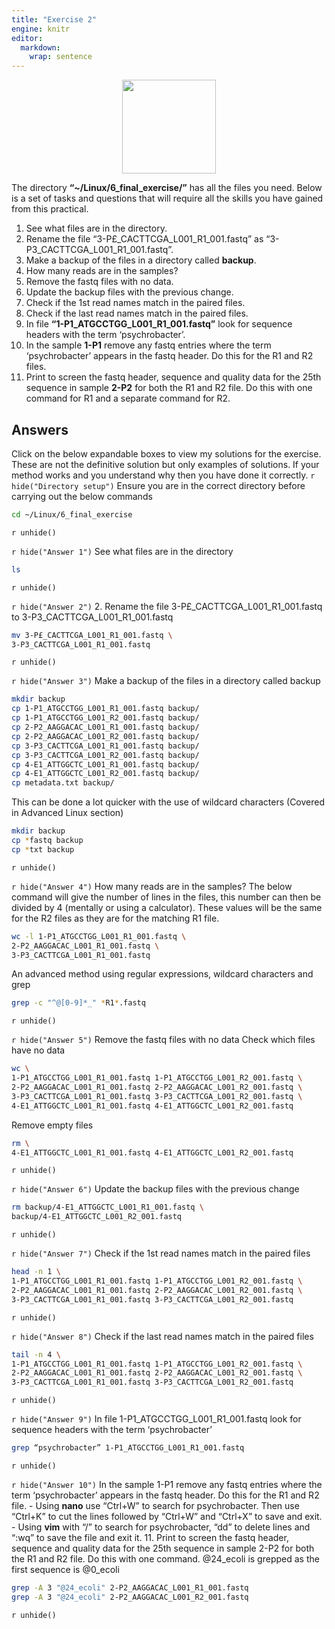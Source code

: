 ```yaml
---
title: "Exercise 2"
engine: knitr
editor: 
  markdown: 
    wrap: sentence
---
```


<center>
![](figures/exercise_2.png){style="width:150px"}
</center>

The directory __"~/Linux/6_final_exercise/"__ has all the files you need. Below is a set of tasks and questions that will require all the skills you have gained from this practical.

1. See what files are in the directory.  
2. Rename the file "3-P£_CACTTCGA_L001_R1_001.fastq" as "3-P3_CACTTCGA_L001_R1_001.fastq".  
3. Make a backup of the files in a directory called __backup__.  
4. How many reads are in the samples?  
5. Remove the fastq files with no data.
6. Update the backup files with the previous change.  
7. Check if the 1st read names match in the paired files.  
8. Check if the last read names match in the paired files.  
9. In file __"1-P1_ATGCCTGG_L001_R1_001.fastq"__ look for sequence headers with the term ‘psychrobacter'.  
10. In the sample __1-P1__ remove any fastq entries where the term ‘psychrobacter’ appears in the fastq header. Do this for the R1 and R2 files.  
11. Print to screen the fastq header, sequence and quality data for the 25th sequence in sample __2-P2__ for both the R1 and R2 file. Do this with one command for R1 and a separate command for R2.

## Answers

Click on the below expandable boxes to view my solutions for the exercise.
These are not the definitive solution but only examples of solutions. If your method works and you understand why then you have done it correctly.
`r hide("Directory setup")`
Ensure you are in the correct directory before carrying out the below commands

```bash
cd ~/Linux/6_final_exercise
```
`r unhide()`

`r hide("Answer 1")`
See what files are in the directory

```bash
ls
```
`r unhide()`

`r hide("Answer 2")`
2.  Rename the file 3-P£\_CACTTCGA_L001_R1_001.fastq to 3-P3_CACTTCGA_L001_R1_001.fastq

```bash
mv 3-P£_CACTTCGA_L001_R1_001.fastq \
3-P3_CACTTCGA_L001_R1_001.fastq
```
`r unhide()`

`r hide("Answer 3")`
Make a backup of the files in a directory called backup

```bash
mkdir backup
cp 1-P1_ATGCCTGG_L001_R1_001.fastq backup/
cp 1-P1_ATGCCTGG_L001_R2_001.fastq backup/
cp 2-P2_AAGGACAC_L001_R1_001.fastq backup/
cp 2-P2_AAGGACAC_L001_R2_001.fastq backup/
cp 3-P3_CACTTCGA_L001_R1_001.fastq backup/
cp 3-P3_CACTTCGA_L001_R2_001.fastq backup/
cp 4-E1_ATTGGCTC_L001_R1_001.fastq backup/
cp 4-E1_ATTGGCTC_L001_R2_001.fastq backup/
cp metadata.txt backup/
```

This can be done a lot quicker with the use of wildcard characters (Covered in Advanced Linux section)

```bash
mkdir backup
cp *fastq backup
cp *txt backup
```
`r unhide()`

`r hide("Answer 4")`
How many reads are in the samples? The below command will give the number of lines in the files, this number can then be divided by 4 (mentally or using a calculator). These values will be the same for the R2 files as they are for the matching R1 file.

```bash
wc -l 1-P1_ATGCCTGG_L001_R1_001.fastq \
2-P2_AAGGACAC_L001_R1_001.fastq \
3-P3_CACTTCGA_L001_R1_001.fastq
```

An advanced method using regular expressions, wildcard characters and grep

```bash
grep -c "^@[0-9]*_" *R1*.fastq
```
`r unhide()`

`r hide("Answer 5")`
Remove the fastq files with no data Check which files have no data

```bash
wc \
1-P1_ATGCCTGG_L001_R1_001.fastq 1-P1_ATGCCTGG_L001_R2_001.fastq \
2-P2_AAGGACAC_L001_R1_001.fastq 2-P2_AAGGACAC_L001_R2_001.fastq \
3-P3_CACTTCGA_L001_R1_001.fastq 3-P3_CACTTCGA_L001_R2_001.fastq \
4-E1_ATTGGCTC_L001_R1_001.fastq 4-E1_ATTGGCTC_L001_R2_001.fastq 
```

Remove empty files

```bash
rm \
4-E1_ATTGGCTC_L001_R1_001.fastq 4-E1_ATTGGCTC_L001_R2_001.fastq
```
`r unhide()`

`r hide("Answer 6")`
Update the backup files with the previous change

```bash
rm backup/4-E1_ATTGGCTC_L001_R1_001.fastq \
backup/4-E1_ATTGGCTC_L001_R2_001.fastq 
```
`r unhide()`

`r hide("Answer 7")`
Check if the 1st read names match in the paired files

```bash
head -n 1 \
1-P1_ATGCCTGG_L001_R1_001.fastq 1-P1_ATGCCTGG_L001_R2_001.fastq \
2-P2_AAGGACAC_L001_R1_001.fastq 2-P2_AAGGACAC_L001_R2_001.fastq \
3-P3_CACTTCGA_L001_R1_001.fastq 3-P3_CACTTCGA_L001_R2_001.fastq 
```
`r unhide()`

`r hide("Answer 8")`
Check if the last read names match in the paired files

```bash
tail -n 4 \
1-P1_ATGCCTGG_L001_R1_001.fastq 1-P1_ATGCCTGG_L001_R2_001.fastq \
2-P2_AAGGACAC_L001_R1_001.fastq 2-P2_AAGGACAC_L001_R2_001.fastq \
3-P3_CACTTCGA_L001_R1_001.fastq 3-P3_CACTTCGA_L001_R2_001.fastq 
```
`r unhide()`

`r hide("Answer 9")`
In file 1-P1_ATGCCTGG_L001_R1_001.fastq look for sequence headers with the term 'psychrobacter'

```bash
grep “psychrobacter” 1-P1_ATGCCTGG_L001_R1_001.fastq
```
`r unhide()`

`r hide("Answer 10")`
In the sample 1-P1 remove any fastq entries where the term 'psychrobacter' appears in the fastq header. Do this for the R1 and R2 file.
    -   Using **nano** use "Ctrl+W" to search for psychrobacter. Then use "Ctrl+K" to cut the lines followed by "Ctrl+W" and "Ctrl+X" to save and exit.
    -   Using **vim** with "/" to search for psychrobacter, "dd" to delete lines and ":wq" to save the file and exit it.
11. Print to screen the fastq header, sequence and quality data for the 25th sequence in sample 2-P2 for both the R1 and R2 file. Do this with one command. \@24_ecoli is grepped as the first sequence is \@0_ecoli

```bash
grep -A 3 "@24_ecoli" 2-P2_AAGGACAC_L001_R1_001.fastq
grep -A 3 "@24_ecoli" 2-P2_AAGGACAC_L001_R2_001.fastq
```
`r unhide()`